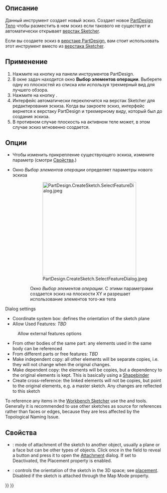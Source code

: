 <languages/>

<div class="mw-translate-fuzzy">
{{Docnav/ru
|[[PartDesign_Body/ru|Тело]]
|[[PartDesign_Point/ru|Создать опорную точку]]
|[[PartDesign_Workbench/ru|Верстак PartDesign]]
|IconL=PartDesign_Body.svg
|IconR=PartDesign_Point.svg
|IconC=Workbench_PartDesign.svg
}}
</div>

{{GuiCommand/ru
|Name/ru=Создать эскиз
|Name=PartDesign_NewSketch
|MenuLocation=Sketch → Создать эскиз
|Workbenches=[[PartDesign_Workbench/ru|PartDesign]]
|Version=0.17
|SeeAlso=[[Sketcher_NewSketch/ru|Создать эскиз]]
}}

<span id="Description"></span>
==Описание==

Данный инструмент создает новый эскиз. Создает новое [[PartDesign_Body/ru|PartDesign Тело]] чтобы разместить в нем эскиз если такового не существует и автоматически открывает [[Sketcher_Workbench/ru|верстак Sketcher]].

Если вы создаете эскиз в [[PartDesign_Workbench/ru|верстаке PartDesign]], вам стоит использовать этот инструмент вместо {{Button|[[File:Sketcher_NewSketch.svg|16px]] [[Sketcher_NewSketch/ru|Sketcher Создать эскиз]]}} из [[Sketcher_Workbench|верстака Sketcher]].

<span id="Usage"></span>
==Применение==

# Нажмите на кнопку{{Button|[[File:PartDesign_NewSketch.svg|16px]] [[PartDesign_NewSketch/ru|PartDesign Создать эскиз]]}} на панели инструментов PartDesign.
# В окне задач находится окно '''Выбор элементов операции'''. Выберете одну из плоскостей из списка  или используя трехмерный вид для лучшего обзора.
# Нажмите на кнопку {{Button|OK}}.
# Интерфейс автоматически переключится на верстак Sketcher для редактирования эскиза. Когда вы закроете эскиз, интерфейс вернется к верстаку PartDesign и трехмерному виду, который был до создания эскиза.
# В противном случае плоскость на активном теле может, в этом случае эскиз мгновенно создается.

<span id="Options"></span>
==Опции==

* Чтобы изменить прикрепление существующего эскиза, измените параметр {{Emphasis|Map Mode}}  (смотри [[#Свойства|Свойства]].)

* Окно ''Выбор элементов операции'' определяет параметры нового эскиза
::[[File:PartDesign.CreateSketch.SelectFeatureDialog.jpeg|300px]]
:: Окно ''Выбор элементов операции''. С этими параметрами создается эскиз на плоскости XY и разрешает использование элементов того-же тела

Dialog settings
* Coordinate system box: defines the orientation of the sketch plane
* Allow Used Features: ''TBD''
: Allow external features options
* From other bodies of the same part: any elements used in the same body can be referenced
* From different parts or free features: ''TBD''
* Make independent copy: all other elements will be separate copies, i.e. they will not change when the original changes.
* Make dependent copy: the elements will be copies, but a dependency to the original elements is kept. This is basically using a [[PartDesign_ShapeBinder|Shapebinder]]
* Create cross-reference: the linked elements will not be copies, but point to the original elements, e.g. a master sketch. Any changes are reflected to this sketch 

To reference any items in the [[Sketcher_Workbench|Workbench Sketcher]] use the  {{Button|[[Image:Sketcher_External.svg|16px]] [[Sketcher_External|External Geometry]]}} and {{Button|[[File:Sketcher_CarbonCopy.svg|16px]] [[Sketcher_CarbonCopy|CarbonCopy]]}} tools. Generally it is recommended to use other sketches as source for references rather than faces or edges, because they are less affected by the Topological Naming Issue.

<span id="Properties"></span>
==Свойства==

* {{PropertyData|Map Mode}}: mode of attachment of the sketch to another object, usually a plane or a face but can be other types of objects. Click once in the field to reveal a {{Button|...}} button and press it to open the [[Part_EditAttachment|Attachment]] dialog. If set to Deactivated, the Placement property is enabled.
* {{PropertyData|Placement}}: controls the orientation of the sketch in the 3D space; see [[Std_Placement|placement]]. Disabled if the sketch is attached through the Map Mode property. 


<div class="mw-translate-fuzzy">
{{Docnav/ru
|[[PartDesign_Body/ru|Тело]]
|[[PartDesign_Point/ru|Создать опорную точку]]
|[[PartDesign_Workbench/ru|Верстак PartDesign]]
|IconL=PartDesign_Body.svg
|IconR=PartDesign_Point.svg
|IconC=Workbench_PartDesign.svg
}}
</div>

{{PartDesign Tools navi{{#translation:}}}}
{{Userdocnavi{{#translation:}}}}